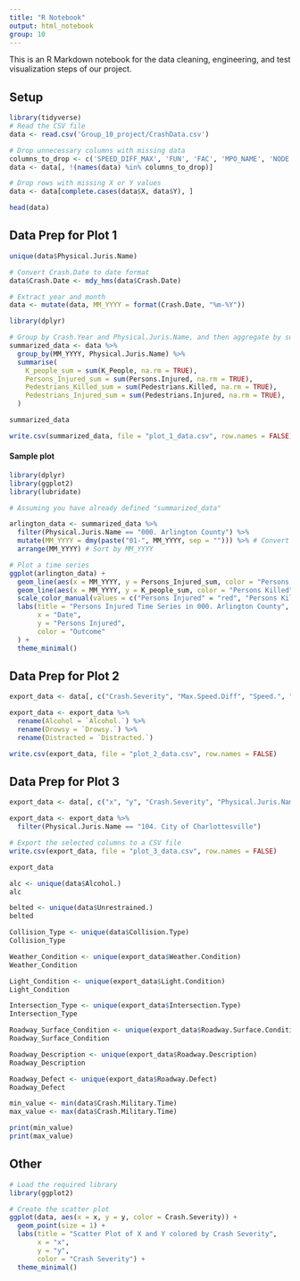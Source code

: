 ```yaml
---
title: "R Notebook"
output: html_notebook
group: 10
---
```


This is an R Markdown notebook for the data cleaning, engineering, and test visualization steps of our project.

## Setup

```r
library(tidyverse)
# Read the CSV file
data <- read.csv('Group_10_project/CrashData.csv')

# Drop unnecessary columns with missing data
columns_to_drop <- c('SPEED_DIFF_MAX', 'FUN', 'FAC', 'MPO_NAME', 'NODE', 'OFFSET', 'RNS_MP', 'OBJECTID', 'DOCUMENT_NBR', 'VSP', 'JURIS_CODE')
data <- data[, !(names(data) %in% columns_to_drop)]

# Drop rows with missing X or Y values
data <- data[complete.cases(data$X, data$Y), ]
```

```r
head(data)
```



## Data Prep for Plot 1

```r
unique(data$Physical.Juris.Name)
```

```r
# Convert Crash.Date to date format
data$Crash.Date <- mdy_hms(data$Crash.Date)

# Extract year and month
data <- mutate(data, MM_YYYY = format(Crash.Date, "%m-%Y"))
```

```r
library(dplyr)

# Group by Crash.Year and Physical.Juris.Name, and then aggregate by summing K_people and Persons_Injured, etc.
summarized_data <- data %>%
  group_by(MM_YYYY, Physical.Juris.Name) %>%
  summarise(
    K_people_sum = sum(K_People, na.rm = TRUE),
    Persons_Injured_sum = sum(Persons.Injured, na.rm = TRUE),
    Pedestrians_Killed_sum = sum(Pedestrians.Killed, na.rm = TRUE),
    Pedestrians_Injured_sum = sum(Pedestrians.Injured, na.rm = TRUE),
  )

```

```r
summarized_data
```

```r
write.csv(summarized_data, file = "plot_1_data.csv", row.names = FALSE)
```

#### Sample plot
```r
library(dplyr)
library(ggplot2)
library(lubridate)

# Assuming you have already defined "summarized_data"

arlington_data <- summarized_data %>%
  filter(Physical.Juris.Name == "000. Arlington County") %>%
  mutate(MM_YYYY = dmy(paste("01-", MM_YYYY, sep = ""))) %>% # Convert MM_YYYY to datetime format
  arrange(MM_YYYY) # Sort by MM_YYYY

# Plot a time series
ggplot(arlington_data) +
  geom_line(aes(x = MM_YYYY, y = Persons_Injured_sum, color = "Persons Injured")) +
  geom_line(aes(x = MM_YYYY, y = K_people_sum, color = "Persons Killed")) +
  scale_color_manual(values = c("Persons Injured" = "red", "Persons Killed" = "blue")) +
  labs(title = "Persons Injured Time Series in 000. Arlington County",
       x = "Date",
       y = "Persons Injured",
       color = "Outcome"
  ) +
  theme_minimal()

```

## Data Prep for Plot 2

```r
export_data <- data[, c("Crash.Severity", "Max.Speed.Diff", "Speed.", "Alcohol.", "Drowsy.", "Distracted.", "Weather.Condition")]

export_data <- export_data %>%
  rename(Alcohol = `Alcohol.`) %>%
  rename(Drowsy = `Drowsy.`) %>%
  rename(Distracted = `Distracted.`)

write.csv(export_data, file = "plot_2_data.csv", row.names = FALSE)
```

## Data Prep for Plot 3

```r
export_data <- data[, c("x", "y", "Crash.Severity", "Physical.Juris.Name", "Crash.Military.Time", "Persons.Injured", "K_People", "Pedestrians.Injured", "Pedestrians.Killed", "Vehicle.Count", "Collision.Type", "Weather.Condition", "Light.Condition", "Roadway.Surface.Condition", "Roadway.Defect", "Roadway.Description", "Intersection.Type", "Alcohol.", "Unrestrained.", "Distracted.", "RTE.Name", "Crash.Date")]

export_data <- export_data %>%
  filter(Physical.Juris.Name == "104. City of Charlottesville")

# Export the selected columns to a CSV file
write.csv(export_data, file = "plot_3_data.csv", row.names = FALSE)
```

```r
export_data
```


```r
alc <- unique(data$Alcohol.)
alc
```

```r
belted <- unique(data$Unrestrained.)
belted
```

```r
Collision_Type <- unique(data$Collision.Type)
Collision_Type
```
```r
Weather_Condition <- unique(export_data$Weather.Condition)
Weather_Condition
```

```r
Light_Condition <- unique(export_data$Light.Condition)
Light_Condition
```

```r
Intersection_Type <- unique(export_data$Intersection.Type)
Intersection_Type
```

```r
Roadway_Surface_Condition <- unique(export_data$Roadway.Surface.Condition)
Roadway_Surface_Condition
```

```r
Roadway_Description <- unique(export_data$Roadway.Description)
Roadway_Description
```


```r
Roadway_Defect <- unique(export_data$Roadway.Defect)
Roadway_Defect
```


```r
min_value <- min(data$Crash.Military.Time)
max_value <- max(data$Crash.Military.Time)

print(min_value)
print(max_value)
```

## Other
```r
# Load the required library
library(ggplot2)

# Create the scatter plot
ggplot(data, aes(x = x, y = y, color = Crash.Severity)) +
  geom_point(size = 1) +
  labs(title = "Scatter Plot of X and Y colored by Crash Severity",
       x = "x",
       y = "y",
       color = "Crash Severity") +
  theme_minimal()

```

